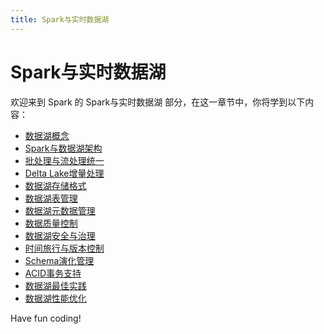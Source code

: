 ```yaml
---
title: Spark与实时数据湖
---
```


# Spark与实时数据湖

欢迎来到 Spark 的 Spark与实时数据湖 部分，在这一章节中，你将学到以下内容：

- [数据湖概念](./0-data-lake-concept.mdx)
- [Spark与数据湖架构](./1-spark-and-data-lake-architecture.mdx)
- [批处理与流处理统一](./2-unification-of-batch-and-stream-processing.mdx)
- [Delta Lake增量处理](./3-delta-lake-incremental-processing.mdx)
- [数据湖存储格式](./4-data-lake-storage-format.mdx)
- [数据湖表管理](./5-data-lake-table-management.mdx)
- [数据湖元数据管理](./6-data-lake-metadata-management.mdx)
- [数据质量控制](./7-data-quality-control.mdx)
- [数据湖安全与治理](./8-data-lake-security-and-governance.mdx)
- [时间旅行与版本控制](./9-time-travel-and-version-control.mdx)
- [Schema演化管理](./10-schema-evolution-management.mdx)
- [ACID事务支持](./11-acid-transaction-support.mdx)
- [数据湖最佳实践](./12-data-lake-best-practices.mdx)
- [数据湖性能优化](./13-data-lake-performance-optimization.mdx)

Have fun coding!